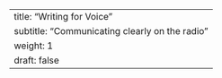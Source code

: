---
title: "Writing for Voice"
subtitle: "Communicating clearly on the radio"
weight: 1
draft: false
---